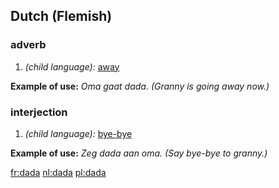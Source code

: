 ==Dutch (Flemish)==
===adverb===
# ''(child language):'' [[away]]
'''Example of use:''' ''Oma gaat dada. (Granny is going away now.)''
===interjection===
# ''(child language):'' [[bye-bye]]
'''Example of use:''' ''Zeg dada aan oma. (Say bye-bye to granny.)''

[[fr:dada]]
[[nl:dada]]
[[pl:dada]]